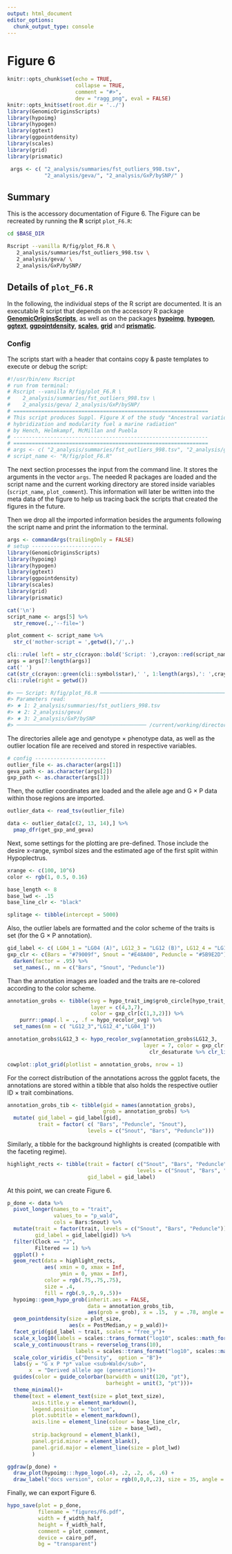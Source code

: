 ```yaml
---
output: html_document
editor_options:
  chunk_output_type: console
---
```

# Figure 6

```r
knitr::opts_chunk$set(echo = TRUE,
                      collapse = TRUE,
                      comment = "#>",
                      dev = "ragg_png", eval = FALSE)
knitr::opts_knit$set(root.dir = '../')
library(GenomicOriginsScripts)
library(hypoimg)
library(hypogen)
library(ggtext)
library(ggpointdensity)
library(scales)
library(grid)
library(prismatic)

 args <- c( "2_analysis/summaries/fst_outliers_998.tsv",
            "2_analysis/geva/", "2_analysis/GxP/bySNP/" )
```

## Summary

This is the accessory documentation of Figure 6.
The Figure can be recreated by running the **R** script `plot_F6.R`:

```sh
cd $BASE_DIR

Rscript --vanilla R/fig/plot_F6.R \
   2_analysis/summaries/fst_outliers_998.tsv \
   2_analysis/geva/ \
   2_analysis/GxP/bySNP/
```

## Details of `plot_F6.R`

In the following, the individual steps of the R script are documented.
It is an executable R script that depends on the accessory R package [**GenomicOriginsScripts**](https://k-hench.github.io/GenomicOriginsScripts), as well as on the packages [**hypoimg**](https://k-hench.github.io/hypoimg), [**hypogen**](https://k-hench.github.io/hypogen), [**ggtext**](https://wilkelab.org/ggtext/), [**ggpointdensity**](https://github.com/LKremer/ggpointdensity), [**scales**](https://scales.r-lib.org/), [**grid**](https://CRAN.R-project.org/package=grid) and [**prismatic**](https://emilhvitfeldt.github.io/prismatic/).

### Config

The scripts start with a header that contains copy & paste templates to execute or debug the script:

```r
#!/usr/bin/env Rscript
# run from terminal:
# Rscript --vanilla R/fig/plot_F6.R \
#    2_analysis/summaries/fst_outliers_998.tsv \
#    2_analysis/geva/ 2_analysis/GxP/bySNP/
# ===============================================================
# This script produces Suppl. Figure X of the study "Ancestral variation,
# hybridization and modularity fuel a marine radiation"
# by Hench, Helmkampf, McMillan and Puebla
# ---------------------------------------------------------------
# ===============================================================
# args <- c( "2_analysis/summaries/fst_outliers_998.tsv", "2_analysis/geva/", "2_analysis/GxP/bySNP/" )
# script_name <- "R/fig/plot_F6.R"
```

The next section processes the input from the command line.
It stores the arguments in the vector `args`.
The needed R packages are loaded and the script name and the current working directory are stored inside variables (`script_name`, `plot_comment`).
This information will later be written into the meta data of the figure to help us tracing back the scripts that created the figures in the future.

Then we drop all the imported information besides the arguments following the script name and print the information to the terminal.

```r
args <- commandArgs(trailingOnly = FALSE)
# setup -----------------------
library(GenomicOriginsScripts)
library(hypoimg)
library(hypogen)
library(ggtext)
library(ggpointdensity)
library(scales)
library(grid)
library(prismatic)

cat('\n')
script_name <- args[5] %>%
  str_remove(.,'--file=')

plot_comment <- script_name %>%
  str_c('mother-script = ',getwd(),'/',.)

cli::rule( left = str_c(crayon::bold('Script: '),crayon::red(script_name)))
args = args[7:length(args)]
cat(' ')
cat(str_c(crayon::green(cli::symbol$star),' ', 1:length(args),': ',crayon::green(args),'\n'))
cli::rule(right = getwd())
```

```r
#> ── Script: R/fig/plot_F6.R ────────────────────────────────────────────
#> Parameters read:
#> ★ 1: 2_analysis/summaries/fst_outliers_998.tsv
#> ★ 2: 2_analysis/geva/
#> ★ 3: 2_analysis/GxP/bySNP
#> ────────────────────────────────────────── /current/working/directory ──
```

The directories allele age and genotype $\times$ phenotype data, as well as the outlier location file are received and stored in respective variables.

```r
# config -----------------------
outlier_file <- as.character(args[1])
geva_path <- as.character(args[2])
gxp_path <- as.character(args[3])
```

Then, the outlier coordinates are loaded and the allele age and G $\times$ P data within those regions are imported.

```r
outlier_data <- read_tsv(outlier_file)

data <- outlier_data[c(2, 13, 14),] %>%
  pmap_dfr(get_gxp_and_geva)
```

Next, some settings for the plotting are pre-defined.
Those include the desire x-range, symbol sizes and the estimated age of the first split within Hypoplectrus.

```r
xrange <- c(100, 10^6)
color <- rgb(1, 0.5, 0.16)

base_length <- 8
base_lwd <- .15
base_line_clr <- "black"

splitage <- tibble(intercept = 5000)
```

Also, the outlier labels are formatted and the color scheme of the traits is set (for the G $\times$ P annotation).

```r
gid_label <- c( LG04_1 = "LG04 (A)", LG12_3 = "LG12 (B)", LG12_4 = "LG12 (C)" )
gxp_clr <- c(Bars = "#79009f", Snout = "#E48A00", Peduncle = "#5B9E2D") %>%
  darken(factor = .95) %>%
  set_names(., nm = c("Bars", "Snout", "Peduncle"))
```

Than the annotation images are loaded and the traits are re-colored according to the color scheme.

```r
annotation_grobs <- tibble(svg = hypo_trait_img$grob_circle[hypo_trait_img$trait %in% c( 'Snout', 'Bars', 'Peduncle')],
                           layer = c(4,3,7),
                           color = gxp_clr[c(1,3,2)]) %>%
    purrr::pmap(.l = ., .f = hypo_recolor_svg) %>%
  set_names(nm = c( "LG12_3","LG12_4","LG04_1"))

annotation_grobs$LG12_3 <- hypo_recolor_svg(annotation_grobs$LG12_3,
                                            layer = 7, color = gxp_clr[[1]] %>% 
                                              clr_desaturate %>% clr_lighten(.25))
```

```r
cowplot::plot_grid(plotlist = annotation_grobs, nrow = 1)
```

For the correct distribution of the annotations across the ggplot facets, the annotations are stored within a tibble that also holds the respective outlier ID $\times$ trait combinations.

```r
annotation_grobs_tib <- tibble(gid = names(annotation_grobs),
                               grob = annotation_grobs) %>%
  mutate( gid_label = gid_label[gid],
          trait = factor( c( "Bars", "Peduncle", "Snout"),
                          levels = c("Snout", "Bars", "Peduncle")))
```

Similarly, a tibble for the background highlights is created (compatible with the faceting regime).

```r
highlight_rects <- tibble(trait = factor( c("Snout", "Bars", "Peduncle"),
                                          levels = c("Snout", "Bars", "Peduncle")),
                          gid_label = gid_label)
```

At this point, we can create Figure 6.

```r
p_done <- data %>%
  pivot_longer(names_to = "trait",
               values_to = "p_wald",
               cols = Bars:Snout) %>%
  mutate(trait = factor(trait, levels = c("Snout", "Bars", "Peduncle")),
         gid_label = gid_label[gid]) %>%
  filter(Clock == "J",
         Filtered == 1) %>%
  ggplot() +
  geom_rect(data = highlight_rects, 
            aes( xmin = 0, xmax = Inf, 
                 ymin = 0, ymax = Inf),
            color = rgb(.75,.75,.75),
            size = .4, 
            fill = rgb(.9,.9,.9,.5))+
  hypoimg::geom_hypo_grob(inherit.aes = FALSE,
                          data = annotation_grobs_tib,
                          aes(grob = grob), x = .15,  y = .78, angle = 0, width = .35, height =.35)+
  geom_pointdensity(size = plot_size,
                    aes(x = PostMedian,y = p_wald))+
  facet_grid(gid_label ~ trait, scales = "free_y")+
  scale_x_log10(labels = scales::trans_format("log10", scales::math_format(10^.x)))+
  scale_y_continuous(trans = reverselog_trans(10),
                      labels = scales::trans_format("log10", scales::math_format(10^.x)))+
  scale_color_viridis_c("Density",  option = "B")+
  labs(y = "G x P *p* value <sub>Wald</sub>",
       x  = "Derived allele age (generations)")+
  guides(color = guide_colorbar(barwidth = unit(120, "pt"),
                                barheight = unit(3, "pt")))+
  theme_minimal()+
  theme(text = element_text(size = plot_text_size),
        axis.title.y = element_markdown(),
        legend.position = "bottom",
        plot.subtitle = element_markdown(),
        axis.line = element_line(colour = base_line_clr,
                                 size = base_lwd), 
        strip.background = element_blank(), 
        panel.grid.minor = element_blank(),
        panel.grid.major = element_line(size = plot_lwd)
        )
```


```r
ggdraw(p_done) + 
  draw_plot(hypoimg:::hypo_logo(.4), .2, .2, .6, .6) +
  draw_label("docs version", color = rgb(0,0,0,.2), size = 35, angle = 45)
```

Finally, we can export Figure 6.

```r
hypo_save(plot = p_done,
          filename = "figures/F6.pdf",
          width = f_width_half,
          height = f_width_half,
          comment = plot_comment,
          device = cairo_pdf,
          bg = "transparent")
```